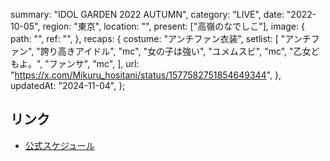   summary: "IDOL GARDEN 2022 AUTUMN",
  category: "LIVE",
  date: "2022-10-05",
  region: "東京",
  location: "",
  present: ["高嶺のなでしこ"],
  image: {
    path: "",
    ref: "",
  },
  recaps: {
    costume: "アンチファン衣装",
    setlist: [
      "アンチファン",
      "誇り高きアイドル",
      "mc",
      "女の子は強い",
      "ユメムスビ",
      "mc",
      "乙女どもよ。",
      "ファンサ",
      "mc",
    ],
    url: "https://x.com/Mikuru_hositani/status/1577582751854649344",
  },
  updatedAt: "2024-11-04",
};

## リンク

- [公式スケジュール](https://takanenonadeshiko.jp/?p=434)
